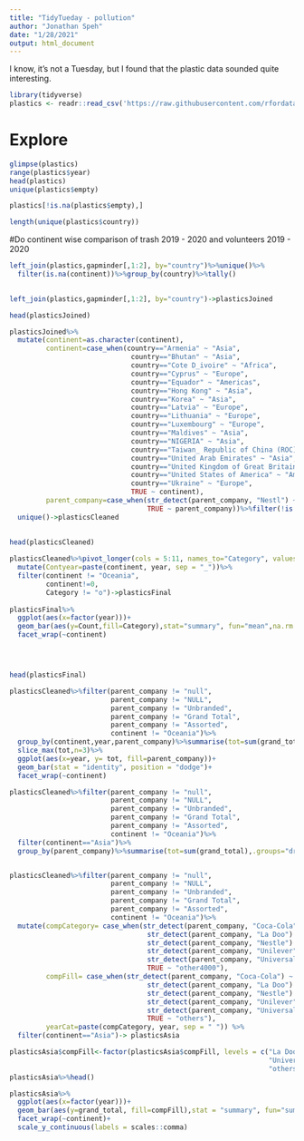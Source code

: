 ```yaml
---
title: "TidyTueday - pollution"
author: "Jonathan Speh"
date: "1/28/2021"
output: html_document
---
```


I know, it's not a Tuesday, but I found that the plastic data sounded quite interesting. 


```r
library(tidyverse)
plastics <- readr::read_csv('https://raw.githubusercontent.com/rfordatascience/tidytuesday/master/data/2021/2021-01-26/plastics.csv')
```
# Explore
```r
glimpse(plastics)
range(plastics$year)
head(plastics)
unique(plastics$empty)

plastics[!is.na(plastics$empty),]

length(unique(plastics$country))
```

#Do continent wise comparison of trash 2019 - 2020  and volunteers 2019 - 2020


```r
left_join(plastics,gapminder[,1:2], by="country")%>%unique()%>%
  filter(is.na(continent))%>%group_by(country)%>%tally()
  

left_join(plastics,gapminder[,1:2], by="country")->plasticsJoined

head(plasticsJoined)

plasticsJoined%>%
  mutate(continent=as.character(continent),
         continent=case_when(country=="Armenia" ~ "Asia",
                              country=="Bhutan" ~ "Asia",
                              country=="Cote D_ivoire" ~ "Africa",
                              country=="Cyprus" ~ "Europe",
                              country=="Equador" ~ "Americas",
                              country=="Hong Kong" ~ "Asia",
                              country=="Korea" ~ "Asia",
                              country=="Latvia" ~ "Europe",
                              country=="Lithuania" ~ "Europe",
                              country=="Luxembourg" ~ "Europe",
                              country=="Maldives" ~ "Asia",
                              country=="NIGERIA" ~ "Asia",
                              country=="Taiwan_ Republic of China (ROC)" ~ "Asia",
                              country=="United Arab Emirates" ~ "Asia",
                              country=="United Kingdom of Great Britain & Northern Ireland" ~ "Europe",
                              country=="United States of America" ~ "Americas",
                              country=="Ukraine" ~ "Europe",
                              TRUE ~ continent),
         parent_company=case_when(str_detect(parent_company, "Nestl") ~ "Nestle",
                                  TRUE ~ parent_company))%>%filter(!is.na(continent) & !is.na(grand_total & !is.na(volunteers) & volunteers > 0) & grand_total > 1)%>%
  unique()->plasticsCleaned
  

head(plasticsCleaned)
  
plasticsCleaned%>%pivot_longer(cols = 5:11, names_to="Category", values_to="Count")%>%
  mutate(Contyear=paste(continent, year, sep = "_"))%>%
  filter(continent != "Oceania",
         continent!=0,
         Category != "o")->plasticsFinal
  
plasticsFinal%>%
  ggplot(aes(x=factor(year)))+
  geom_bar(aes(y=Count,fill=Category),stat="summary", fun="mean",na.rm = TRUE, position = "stack")+
  facet_wrap(~continent)





```
```r
head(plasticsFinal)

plasticsCleaned%>%filter(parent_company != "null",
                         parent_company != "NULL",
                         parent_company != "Unbranded",
                         parent_company != "Grand Total",
                         parent_company != "Assorted",
                         continent != "Oceania")%>%
  group_by(continent,year,parent_company)%>%summarise(tot=sum(grand_total),.groups="drop")%>%group_by(continent,year)%>%
  slice_max(tot,n=3)%>%
  ggplot(aes(x=year, y= tot, fill=parent_company))+
  geom_bar(stat = "identity", position = "dodge")+
  facet_wrap(~continent)

```
```r
plasticsCleaned%>%filter(parent_company != "null",
                         parent_company != "NULL",
                         parent_company != "Unbranded",
                         parent_company != "Grand Total",
                         parent_company != "Assorted",
                         continent != "Oceania")%>%
  filter(continent=="Asia")%>%
  group_by(parent_company)%>%summarise(tot=sum(grand_total),.groups="drop")%>%arrange(desc(tot))#-> 


plasticsCleaned%>%filter(parent_company != "null",
                         parent_company != "NULL",
                         parent_company != "Unbranded",
                         parent_company != "Grand Total",
                         parent_company != "Assorted",
                         continent != "Oceania")%>%
  mutate(compCategory= case_when(str_detect(parent_company, "Coca-Cola") ~ "Top5",
                                  str_detect(parent_company, "La Doo") ~ "Top5",
                                  str_detect(parent_company, "Nestle") ~ "Top5",
                                  str_detect(parent_company, "Unilever") ~ "Top5",
                                  str_detect(parent_company, "Universal Rob") ~ "Top5",
                                  TRUE ~ "other4000"),
         compFill= case_when(str_detect(parent_company, "Coca-Cola") ~ "Coca-Cola",
                                  str_detect(parent_company, "La Doo") ~ "La Doo",
                                  str_detect(parent_company, "Nestle") ~ "Nestle",
                                  str_detect(parent_company, "Unilever") ~ "Unilever",
                                  str_detect(parent_company, "Universal Rob") ~ "Universal Robina Corporation",
                                  TRUE ~ "others"),
         yearCat=paste(compCategory, year, sep = " ")) %>%
  filter(continent=="Asia")-> plasticsAsia

plasticsAsia$compFill<-factor(plasticsAsia$compFill, levels = c("La Doo", "Nestle", "Coca-Cola",
                                                                "Universal Robina Corporation","Unilever",
                                                                "others"))  
plasticsAsia%>%head()

plasticsAsia%>%
  ggplot(aes(x=factor(year)))+
  geom_bar(aes(y=grand_total, fill=compFill),stat = "summary", fun="sum",na.rm = TRUE)+
  facet_wrap(~continent)+
  scale_y_continuous(labels = scales::comma)



```







